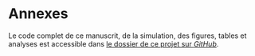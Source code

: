 # Annexes {-}

Le code complet de ce manuscrit, de la simulation, des figures, tables et analyses est accessible dans [le dossier de ce projet sur *GitHub*](https://github.com/m-delem/aphantasia_project.git).

